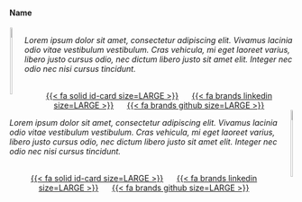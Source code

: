 <!-- Image left, text right -->
#### Name <br>

::: columns
::: {.columns}
::: {.column #img-right}
<center><img src="/assets/placeholders/placeholder_image_circle.png" width="90%" class="team-img" />
</center>
:::
::: {.column #text}
*Lorem ipsum dolor sit amet, consectetur adipiscing elit. Vivamus lacinia odio vitae vestibulum vestibulum. Cras vehicula, mi eget laoreet varius, libero justo cursus odio, nec dictum libero justo sit amet elit. Integer nec odio nec nisi cursus tincidunt.*

<br><center>
[{{< fa solid id-card size=LARGE >}}]()
&nbsp;&nbsp;&nbsp;&nbsp;
[{{< fa brands linkedin size=LARGE >}}]()
&nbsp;&nbsp;&nbsp;&nbsp;
[{{< fa brands github size=LARGE >}}]()
</center>
:::
:::
:::

<div class="divider"></div>

<!-- Image right, text left -->
::: columns
::: {.columns}
::: {.column #text}
*Lorem ipsum dolor sit amet, consectetur adipiscing elit. Vivamus lacinia odio vitae vestibulum vestibulum. Cras vehicula, mi eget laoreet varius, libero justo cursus odio, nec dictum libero justo sit amet elit. Integer nec odio nec nisi cursus tincidunt.*

<br><center>
[{{< fa solid id-card size=LARGE >}}]()
&nbsp;&nbsp;&nbsp;&nbsp;
[{{< fa brands linkedin size=LARGE >}}]()
&nbsp;&nbsp;&nbsp;&nbsp;
[{{< fa brands github size=LARGE >}}]()
</center>
:::
::: {.column #img-right}
<center>
<img src="/assets/placeholders/placeholder_image_circle.png" width="90%" class="team-img" />
</center>
:::
:::
:::